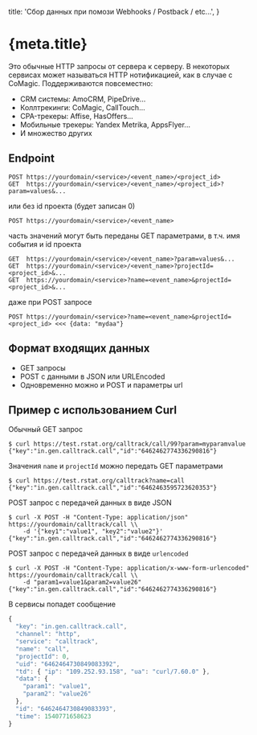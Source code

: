 
  title: 'Сбор данных при помози Webhooks / Postback / etc...',
}

<h1 id="doc-h1">
  {meta.title}
</h1>


Это обычные HTTP запросы от сервера к серверу.
В некоторых сервисах может называться HTTP нотификацией, как в случае с CoMagic.
Поддерживаются повсеместно:

  * CRM системы: AmoCRM, PipeDrive...
  * Коллтрекинги: CoMagic, CallTouch...
  * CPA-трекеры: Affise, HasOffers...
  * Мобильные трекеры: Yandex Metrika, AppsFlyer...
  * И множество других


## Endpoint

```shell
POST https://yourdomain/<service>/<event_name>/<project_id>
GET  https://yourdomain/<service>/<event_name>/<project_id>?param=values&...
```

или без id проекта (будет записан 0)

```shell
POST https://yourdomain/<service>/<event_name>
```

часть значений могут быть переданы GET параметрами, в т.ч. имя события и id проекта

```shell
GET  https://yourdomain/<service>/<event_name>?param=values&...
GET  https://yourdomain/<service>/<event_name>?projectId=<project_id>&...
GET  https://yourdomain/<service>?name=<event_name>&projectId=<project_id>&...
```

даже при POST запросе

```shell
POST https://yourdomain/<service>?name=<event_name>&projectId=<project_id> <<< {data: "mydaa"}
```

## Формат входящих данных

* GET запросы
* POST с данными в JSON или URLEncoded
* Одновременно можно и POST  и параметры url

## Пример с использованием Curl

Обычный GET запрос

```shell
$ curl https://test.rstat.org/calltrack/call/99?param=myparamvalue
{"key":"in.gen.calltrack.call","id":"6462462774336290816"}
```

Значения `name` и `projectId` можно передать GET параметрами

```shell
$ curl https://test.rstat.org/calltrack?name=call
{"key":"in.gen.calltrack.call","id":"6462463595723620353"}
```

POST запрос с передачей данных в виде JSON

```shell
$ curl -X POST -H "Content-Type: application/json" https://yourdomain/calltrack/call \\
    -d '{"key1":"value1", "key2":"value2"}'
{"key":"in.gen.calltrack.call","id":"6462462774336290816"}
```
POST запрос с передачей данных в виде `urlencoded`

```shell
$ curl -X POST -H "Content-Type: application/x-www-form-urlencoded" https://yourdomain/calltrack/call \\
    -d "param1=value1&param2=value26"
{"key":"in.gen.calltrack.call","id":"6462462774336290816"}
```

В сервисы попадет сообщение

```js
{ 
  "key": "in.gen.calltrack.call", 
  "channel": "http", 
  "service": "calltrack", 
  "name": "call", 
  "projectId": 0, 
  "uid": "6462464730849083392", 
  "td": { "ip": "109.252.93.158", "ua": "curl/7.60.0" }, 
  "data": { 
    "param1": "value1", 
    "param2": "value26" 
  }, 
  "id": "6462464730849083393", 
  "time": 1540771658623 
}
```

